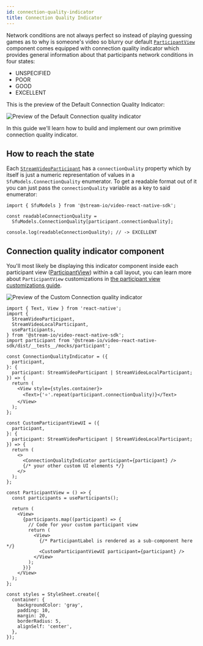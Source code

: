 ```yaml
---
id: connection-quality-indicator
title: Connection Quality Indicator
---
```


Network conditions are not always perfect so instead of playing guessing games as to why is someone's video so blurry our default [`ParticipantView`](../../ui-components/participants/participant-view/) component comes equipped with connection quality indicator which provides general information about that participants network conditions in four states:

- UNSPECIFIED
- POOR
- GOOD
- EXCELLENT

This is the preview of the Default Connection Quality Indicator:

![Preview of the Default Connection quality indicator](../assets/05-ui-cookbook/connection-quality-indicator-default.png)

In this guide we'll learn how to build and implement our own primitive connection quality indicator.

## How to reach the state

Each [`StreamVideoParticipant`](https://github.com/GetStream/stream-video-js/blob/main/packages/client/src/types.ts) has a `connectionQuality` property which by itself is just a numeric representation of values in a `SfuModels.ConnectionQuality` enumerator. To get a readable format out of it you can just pass the `connectionQuality` variable as a key to said enumerator:

```tsx
import { SfuModels } from '@stream-io/video-react-native-sdk';

const readableConnectionQuality =
  SfuModels.ConnectionQuality[participant.connectionQuality];

console.log(readableConnectionQuality); // -> EXCELLENT
```

## Connection quality indicator component

You'll most likely be displaying this indicator component inside each participant view ([ParticipantView](../../ui-components/core/participant-view)) within a call layout, you can learn more about `ParticipantView` customizations in [the participant view customizations guide](../participant-view-customizations).

![Preview of the Custom Connection quality indicator](../assets/05-ui-cookbook/connection-quality-indicator-custom.png)

```tsx
import { Text, View } from 'react-native';
import {
  StreamVideoParticipant,
  StreamVideoLocalParticipant,
  useParticipants,
} from '@stream-io/video-react-native-sdk';
import participant from '@stream-io/video-react-native-sdk/dist/__tests__/mocks/participant';

const ConnectionQualityIndicator = ({
  participant,
}: {
  participant: StreamVideoParticipant | StreamVideoLocalParticipant;
}) => {
  return (
    <View style={styles.container}>
      <Text>{'⭐️'.repeat(participant.connectionQuality)}</Text>
    </View>
  );
};

const CustomParticipantViewUI = ({
  participant,
}: {
  participant: StreamVideoParticipant | StreamVideoLocalParticipant;
}) => {
  return (
    <>
      <ConnectionQualityIndicator participant={participant} />
      {/* your other custom UI elements */}
    </>
  );
};

const ParticipantView = () => {
  const participants = useParticipants();

  return (
    <View>
      {participants.map((participant) => {
        // Code for your custom participant view
        return (
          <View>
            {/* ParticipantLabel is rendered as a sub-component here */}
            <CustomParticipantViewUI participant={participant} />
          </View>
        );
      })}
    </View>
  );
};

const styles = StyleSheet.create({
  container: {
    backgroundColor: 'gray',
    padding: 10,
    margin: 20,
    borderRadius: 5,
    alignSelf: 'center',
  },
});
```
